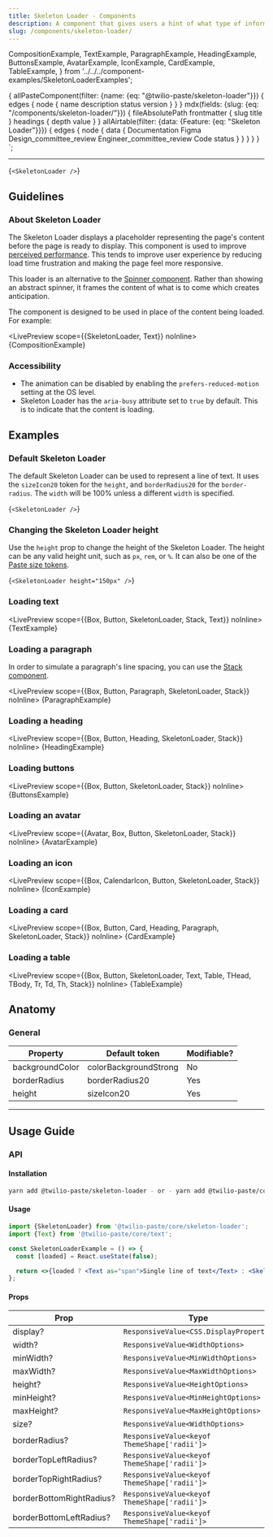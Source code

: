 ```yaml
---
title: Skeleton Loader - Components
description: A component that gives users a hint of what type of information will be loaded on a page and helps reduce the perceived time a page takes to load.
slug: /components/skeleton-loader/
---
```


  CompositionExample,
  TextExample,
  ParagraphExample,
  HeadingExample,
  ButtonsExample,
  AvatarExample,
  IconExample,
  CardExample,
  TableExample,
} from '../../../component-examples/SkeletonLoaderExamples';

  {
    allPasteComponent(filter: {name: {eq: "@twilio-paste/skeleton-loader"}}) {
      edges {
        node {
          name
          description
          status
          version
        }
      }
    }
    mdx(fields: {slug: {eq: "/components/skeleton-loader/"}}) {
      fileAbsolutePath
      frontmatter {
        slug
        title
      }
      headings {
        depth
        value
      }
    }
    allAirtable(filter: {data: {Feature: {eq: "Skeleton Loader"}}}) {
      edges {
        node {
          data {
            Documentation
            Figma
            Design_committee_review
            Engineer_committee_review
            Code
            status
          }
        }
      }
    }
  }
`;

<NormalizeComponentHeader
  categoryRoute={SidebarCategoryRoutes.COMPONENTS}
  githubUrl="https://github.com/twilio-labs/paste/tree/main/packages/core/components/skeleton-loader"
  storybookUrl="/?path=/story/components-skeleton-loader--default"
  data={props.data}
/>

---

<contentwrapper>

<PageAside data={props.data.mdx} />

<content>

<LivePreview scope={{SkeletonLoader}}>{`<SkeletonLoader />`}</LivePreview>

## Guidelines

### About Skeleton Loader

The Skeleton Loader displays a placeholder representing the page's content before the page is ready to display. This component is used to improve [perceived performance](https://developer.mozilla.org/en-US/docs/Learn/Performance/Perceived_performance). This tends to improve user experience by reducing load time frustration and making the page feel more responsive.

This loader is an alternative to the [Spinner component](/components/spinner). Rather than showing an abstract spinner, it frames the content of what is to come which creates anticipation.

The component is designed to be used in place of the content being loaded. For example:

<LivePreview scope={{SkeletonLoader, Text}} noInline>
  {CompositionExample}
</LivePreview>

### Accessibility

- The animation can be disabled by enabling the `prefers-reduced-motion` setting at the OS level.
- Skeleton Loader has the `aria-busy` attribute set to `true` by default. This is to indicate that the content is loading.

## Examples

### Default Skeleton Loader

The default Skeleton Loader can be used to represent a line of text. It uses the `sizeIcon20` token for the `height`, and `borderRadius20` for the `border-radius`. The `width` will be 100% unless a different `width` is specified.

<LivePreview scope={{SkeletonLoader}}>{`<SkeletonLoader />`}</LivePreview>

### Changing the Skeleton Loader height

Use the `height` prop to change the height of the Skeleton Loader. The height can be any valid height unit, such as `px`, `rem`, or `%`. It can also be one of the [Paste size tokens](/tokens/#sizings).

<LivePreview scope={{SkeletonLoader}}>{`<SkeletonLoader height="150px" />`}</LivePreview>

### Loading text

<LivePreview scope={{Box, Button, SkeletonLoader, Stack, Text}} noInline>
  {TextExample}
</LivePreview>

### Loading a paragraph

In order to simulate a paragraph's line spacing, you can use the [Stack component](/components/stack).

<LivePreview scope={{Box, Button, Paragraph, SkeletonLoader, Stack}} noInline>
  {ParagraphExample}
</LivePreview>

### Loading a heading

<LivePreview scope={{Box, Button, Heading, SkeletonLoader, Stack}} noInline>
  {HeadingExample}
</LivePreview>

### Loading buttons

<LivePreview scope={{Box, Button, SkeletonLoader, Stack}} noInline>
  {ButtonsExample}
</LivePreview>

### Loading an avatar

<LivePreview scope={{Avatar, Box, Button, SkeletonLoader, Stack}} noInline>
  {AvatarExample}
</LivePreview>

### Loading an icon

<LivePreview scope={{Box, CalendarIcon, Button, SkeletonLoader, Stack}} noInline>
  {IconExample}
</LivePreview>

### Loading a card

<LivePreview scope={{Box, Button, Card, Heading, Paragraph, SkeletonLoader, Stack}} noInline>
  {CardExample}
</LivePreview>

### Loading a table

<LivePreview scope={{Box, Button, SkeletonLoader, Text, Table, THead, TBody, Tr, Td, Th, Stack}} noInline>
  {TableExample}
</LivePreview>

## Anatomy

### General

| Property        | Default token         | Modifiable? |
| --------------- | --------------------- | ----------- |
| backgroundColor | colorBackgroundStrong | No          |
| borderRadius    | borderRadius20        | Yes         |
| height          | sizeIcon20            | Yes         |

---

## Usage Guide

### API

#### Installation

```bash
yarn add @twilio-paste/skeleton-loader - or - yarn add @twilio-paste/core
```

#### Usage

```jsx
import {SkeletonLoader} from '@twilio-paste/core/skeleton-loader';
import {Text} from '@twilio-paste/core/text';

const SkeletonLoaderExample = () => {
  const [loaded] = React.useState(false);

  return <>{loaded ? <Text as="span">Single line of text</Text> : <SkeletonLoader width="100px" />}</>;
};
```

#### Props

| Prop                     | Type                                         | Description | Default           |
| ------------------------ | -------------------------------------------- | ----------- | ----------------- |
| display?                 | `ResponsiveValue<CSS.DisplayProperty>`       |             |                   |
| width?                   | `ResponsiveValue<WidthOptions>`              |             |                   |
| minWidth?                | `ResponsiveValue<MinWidthOptions>`           |             |                   |
| maxWidth?                | `ResponsiveValue<MaxWidthOptions>`           |             |                   |
| height?                  | `ResponsiveValue<HeightOptions>`             |             | `sizeIcon20`      |
| minHeight?               | `ResponsiveValue<MinHeightOptions>`          |             |                   |
| maxHeight?               | `ResponsiveValue<MaxHeightOptions>`          |             |                   |
| size?                    | `ResponsiveValue<WidthOptions>`              |             |                   |
| borderRadius?            | `ResponsiveValue<keyof ThemeShape['radii']>` |             | `borderRadius20 ` |
| borderTopLeftRadius?     | `ResponsiveValue<keyof ThemeShape['radii']>` |             |                   |
| borderTopRightRadius?    | `ResponsiveValue<keyof ThemeShape['radii']>` |             |                   |
| borderBottomRightRadius? | `ResponsiveValue<keyof ThemeShape['radii']>` |             |                   |
| borderBottomLeftRadius?  | `ResponsiveValue<keyof ThemeShape['radii']>` |             |                   |

<ChangelogRevealer>
  <Changelog />
</ChangelogRevealer>

</content>

</contentwrapper>
